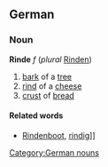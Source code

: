 ==German==
===Noun===
'''Rinde''' ''f'' (''plural'' [[Rinden]])
# [[bark]] of a [[tree]]
# [[rind]] of a [[cheese]]
# [[crust]] of [[bread]]

====Related words====
* [[Rindenboot]], [[rindig]]]]

[[Category:German nouns]]
